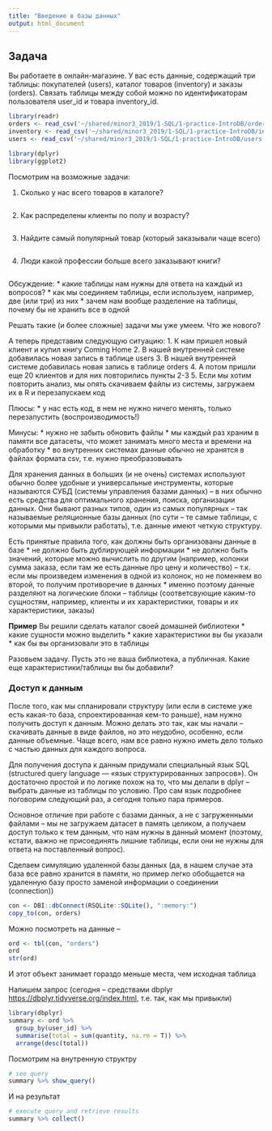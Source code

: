 ```yaml
---
title: "Введение в базы данных"
output: html_document
---
```



## Задача

Вы работаете в онлайн-магазине. У вас есть данные, содержащий три таблицы: покупателей (users), каталог товаров (inventory) и заказы (orders). Связать таблицы между собой можно по идентификаторам пользователя user_id и товара inventory_id.

```r
library(readr)
orders <- read_csv('~/shared/minor3_2019/1-SQL/1-practice-IntroDB/orders.csv')
inventory <- read_csv('~/shared/minor3_2019/1-SQL/1-practice-IntroDB/inventory.csv')
users <- read_csv('~/shared/minor3_2019/1-SQL/1-practice-IntroDB/users.csv')
```
```r
library(dplyr)
library(ggplot2)
```


Посмотрим на возможные задачи:

1. Сколько у нас всего товаров в каталоге? 
```r

```

2. Как распределены клиенты по полу и возрасту?
```r

```

3. Найдите самый популярный товар (который заказывали чаще всего)
```r

```

4. Люди какой профессии больше всего заказывают книги?
```r

```

Обсуждение:
* какие таблицы нам нужны для ответа на каждый из вопросов?
* как мы соединяем таблицы, если используем, например, две (или три) из них
* зачем нам вообще разделение на таблицы, почему бы не хранить все в одной

Решать такие (и более сложные) задачи мы уже умеем. Что же нового?

А теперь представим следующую ситуацию:
1. К нам пришел новый клиент и купил книгу Coming Home
2. В нашей внутренней системе добавилась новая запись в таблице users
3. В нашей внутренней системе добавилась новая запись в таблице orders
4. А потом пришли еще 20 клиентов и для них повторились пункты 2-3
5. Если мы хотим повторить анализ, мы опять скачиваем файлы из системы, загружаем их в R и перезапускаем код

Плюсы:
* у нас есть код, в нем не нужно ничего менять, только перезапустить (воспроизводимость!)

Минусы:
* нужно не забыть обновить файлы
* мы каждый раз храним в памяти все датасеты, что может занимать много места и времени на обработку
* во внутренних системах данные обычно не хранятся в файлах формата csv, т.е. нужно преобразовывать

Для хранения данных в больших (и не очень) системах используют обычно более удобные и универсальные инструменты, которые называются СУБД (системы управления базами данных) -- в них обычно есть средства для оптимального хранения, поиска, организации данных. Они бывают разных типов, один из самых популярных -- так называемые реляционные базы данных (по сути -- те самые таблицы, с которыми мы привыкли работать), т.е. данные имеют четкую структуру. 

Есть принятые правила того, как должны быть организованы данные в базе
* не должно быть дублирующей информации
* не должно быть значений, которые можно вычислить по другим (например, колонки сумма заказа, если там же есть данные про цену и количество) -- т.к. если мы произведем изменения в одной из колонок, но не поменяем во второй, то получим противоречие в данных
* именно поэтому данные разделяют на логические блоки -- таблицы (соответсвующие каким-то сущностям, например, клиенты и их характеристики, товары и их характеристики, заказы)

**Пример**
Вы решили сделать каталог своей домашней библиотеки
* какие сущности можно выделить
* какие характеристики вы бы указали
* как бы вы организовали это в таблицы

Разовьем задачу. Пусть это не ваша библиотека, а публичная. Какие еще характеристики/таблицы вы бы добавили?

### Доступ к данным
После того, как мы спланировали структуру (или если в системе уже есть какая-то база, спроектированная кем-то раньше), нам нужно получить доступ к данным. Можно делать это так, как мы начали -- скачивать данные в виде файлов, но это неудобно, особенно, если данные объемные. Чаще всего, нам все равно нужно иметь дело только с частью данных для каждого вопроса.

Для получения доступа к данным придумали специальный язык SQL (structured query language — «язык структурированных запросов»). Он достаточно простой и по логике похож на то, что мы делали в dplyr -- выбрать данные из таблицы по условию. Про сам язык подробнее поговорим следующий раз, а сегодня только пара примеров.

Основное отличие при работе с базами данных, а не с загруженными файлами -- мы не загружаем датасет в память целиком, а получаем доступ только к тем данным, что нам нужны в данный момент (поэтому, кстати, важно не присоединять лишние таблицы, если они не нужны для ответа на поставленный вопрос).

Сделаем симуляцию удаленной базы данных (да, в нашем случае эта база все равно хранится в памяти, но пример легко обобщается на удаленную базу просто заменой информации о соединении (connection))

```r
con <- DBI::dbConnect(RSQLite::SQLite(), ":memory:")
copy_to(con, orders)
```

Можно посмотреть на данные -- 
```r
ord <- tbl(con, "orders")
ord
str(ord)
```

И этот объект занимает гораздо меньше места, чем исходная таблица

Напишем запрос (сегодня -- средствами dbplyr <https://dbplyr.tidyverse.org/index.html>, т.е. так, как мы привыкли)
```r
library(dbplyr)
summary <- ord %>% 
  group_by(user_id) %>% 
  summarise(total = sum(quantity, na.rm = T)) %>% 
  arrange(desc(total))
```

Посмотрим на внутренную структру
```r
# see query
summary %>% show_query()
```

И на результат
```r
# execute query and retrieve results
summary %>% collect()
```
